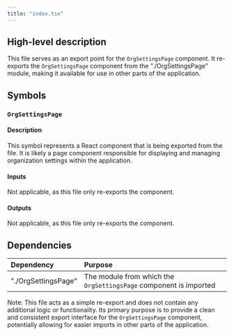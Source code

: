 ```yaml
---
title: "index.tsx"
---
```


## High-level description
This file serves as an export point for the `OrgSettingsPage` component. It re-exports the `OrgSettingsPage` component from the "./OrgSettingsPage" module, making it available for use in other parts of the application.

## Symbols

### `OrgSettingsPage`
#### Description
This symbol represents a React component that is being exported from the file. It is likely a page component responsible for displaying and managing organization settings within the application.

#### Inputs
Not applicable, as this file only re-exports the component.

#### Outputs
Not applicable, as this file only re-exports the component.

## Dependencies
| Dependency | Purpose |
|:-----------|:--------|
| "./OrgSettingsPage" | The module from which the `OrgSettingsPage` component is imported |

Note: This file acts as a simple re-export and does not contain any additional logic or functionality. Its primary purpose is to provide a clean and consistent export interface for the `OrgSettingsPage` component, potentially allowing for easier imports in other parts of the application.